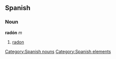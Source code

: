 == Spanish == {{wikipediaAlt|radon}}
=== Noun ===
'''radón''' ''m''
# [[radon]]

[[Category:Spanish nouns]]
[[Category:Spanish elements]]